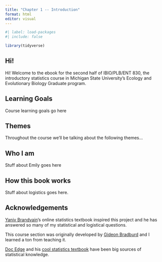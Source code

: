 ```yaml
---
title: "Chapter 1 -- Introduction"
format: html
editor: visual
---
```


```r
#| label: load-packages
#| include: false

library(tidyverse)
```

## Hi!

Hi! Welcome to the ebook for the second half of IBIO/PLB/ENT 830, the introductory statistics course in Michigan State University's Ecology and Evolutionary Biology Graduate program.

## Learning Goals

Course learning goals go here

## Themes

Throughout the course we'll be talking about the following themes...

## Who I am

Stuff about Emily goes here

## How this book works

Stuff about logistics goes here.

## Acknowledgements

[Yaniv Brandvain](https://cbs.umn.edu/directory/yaniv-brandvain)'s online statistics textbook inspired this project and he has answered so many of my statistical and logistical questions.

This course section was originally developed by [Gideon Bradburd](https://lsa.umich.edu/eeb/people/faculty/gideon-bradburd.html]) and I learned a ton from teaching it.

[Doc Edge](https://edgepopgen.github.io/edgelab/) and his [cool statistics textbook](https://academic.oup.com/book/43993) have been big sources of statistical knowledge.



